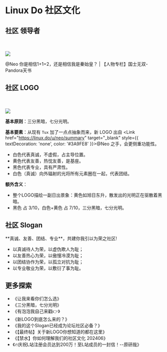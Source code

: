 
Linux Do 社区文化
===

## 社区 领导者

<br></br>
<Image src="/neo.jpg" width={80} height={80} />
<Link href="https://linux.do/u/neo/summary" target="_blank" style={{ textDecoration: 'none', color: '#3A9FE8' }}>@Neo</Link> 你是相信1+1=2，还是相信我是秦始皇？ | <Link href="https://linux.do/t/topic/52932" target="_blank" style={{ textDecoration: 'none', color: '#3A9FE8' }}>【人物专栏】国士无双-Pandora天书</Link>


## 社区 LOGO

<br></br>
<Image src="/logo.png" width={90} height={90} />

**基本原则**：三分黑暗，七分光明。

**基本要素**：从现有 `Tux` 加了一点点抽象而来，新 LOGO 出自 <Link href="https://linux.do/u/neo/summary" target="_blank" style={{ textDecoration: 'none', color: '#3A9FE8' }}>@Neo</Link> 之手，会更侧重功能性。

- 白色代表真诚，不虚假，占主导位置。
- 黄色代表友善，热忱友善，是基座。
- 黑色代表专业，具有严肃性。
- 白色（真诚）向外辐射的光将所有元素圈在一起，代表团结。

**额外含义**：

- 整个LOGO描绘一副日出景象：黄色如旭日东升，散发出的光明正在驱散着黑暗。
- 黑色 占 3/10，白色+黄色 占 7/10，三分黑暗，七分光明。


## 社区 Slogan

<Callout type="info" emoji="">
**真诚、友善、团结、专业**，共建你我引以为荣之社区!
</Callout>

- 以真诚待人为荣，以虚伪欺人为耻；
- 以友善热心为荣，以傲慢冷漠为耻；
- 以团结协作为荣，以孤立对抗为耻；
- 以专业敬业为荣，以敷衍了事为耻。

## 更多探索

- <Link href="https://linux.do/t/topic/120523" target="_blank" style={{ textDecoration: 'none', color: '#3A9FE8' }}>《让我来看你们怎么选》</Link>
- <Link href="https://linux.do/t/topic/119108" target="_blank" style={{ textDecoration: 'none', color: '#3A9FE8' }}>《三分黑暗，七分光明》</Link>
- <Link href="https://linux.do/t/topic/122472" target="_blank" style={{ textDecoration: 'none', color: '#3A9FE8' }}>《有泡泡我自己来戳👉》</Link>
- <Link href="https://linux.do/t/topic/119711" target="_blank" style={{ textDecoration: 'none', color: '#3A9FE8' }}>《新LOGO到底怎么来的？》</Link>
- <Link href="https://linux.do/t/topic/105714" target="_blank" style={{ textDecoration: 'none', color: '#3A9FE8' }}>《我的这个Slogan已经成为论坛社区必备？》</Link>
- <Link href="https://linux.do/t/topic/120845" target="_blank" style={{ textDecoration: 'none', color: '#3A9FE8' }}>《【最终帖】关于新LOGO你想知道的都在这里》</Link>
- <Link href="https://linux.do/t/topic/112955" target="_blank" style={{ textDecoration: 'none', color: '#3A9FE8' }}>《【禁水】你如何理解我们的社区文化 202406》</Link>
- <Link href="https://linux.do/t/topic/122142" target="_blank" style={{ textDecoration: 'none', color: '#3A9FE8' }}>《🔥庆祝L站注册会员达到200万！至L站成员的一封信！--原研哉》</Link>



